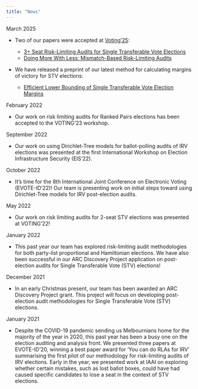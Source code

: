 ```yaml
---
title: "News"
---
```


March 2025

- Two of our papers were accepted at [Voting'25](https://fc25.ifca.ai/voting/):

    - [3+ Seat Risk-Limiting Audits for Single Transferable Vote
      Elections](https://arxiv.org/abs/2503.14803)
    - [Doing More With Less: Mismatch-Based Risk-Limiting
      Audits](https://arxiv.org/abs/2503.16104)

- We have released a preprint of our latest method for calculating margins of
  victory for STV elections:

    - [Efficient Lower Bounding of Single Transferable Vote Election
      Margins](https://arxiv.org/abs/2501.14847)


February 2022

- Our work on risk limiting audits for Ranked Pairs elections has been
accepted to the VOTING'23 workshop.

September 2022

- Our work on using Dirichlet-Tree models for ballot-polling audits
of IRV elections was presented at the first International Workshop on
Election Infrastructure Security (EIS'22).

October 2022

- It's time for the 8th International Joint Conference on Electronic
Voting (EVOTE-ID'22)! Our team is presenting work on initial steps toward
using Dirichlet-Tree models for IRV post-election audits.

May 2022

- Our work on risk limiting audits for 2-seat STV elections was 
presented at VOTING'22!

January 2022

- This past year our team has explored risk-limiting audit
methodologies for both party-list proportional and Hamiltonian elections. We
have also been successful in our ARC Discovery Project application on post-election
audits for Single Transferable Vote (STV) elections!

December 2021

- In an early Christmas present, our team has been awarded an ARC
Discovery Project grant. This project will focus on developing post-election
audit methodologies for Single Transferable Vote (STV) elections.

January 2021

- Despite the COVID-19 pandemic sending us Melbournians home for the
majority of the year in 2020, this past year has been a busy one on the election
auditing and analysis front. We presented three papers at EVOTE-ID'20, winning a
best paper award for 'You can do RLAs for IRV' summarising the first pilot of
our methodology for risk-limiting audits of IRV elections. Early in the year, we
presented work at IAAI on exploring whether certain mistakes, such as lost ballot
boxes, could have had caused specific candidates to lose a seat in the context
of STV elections.
